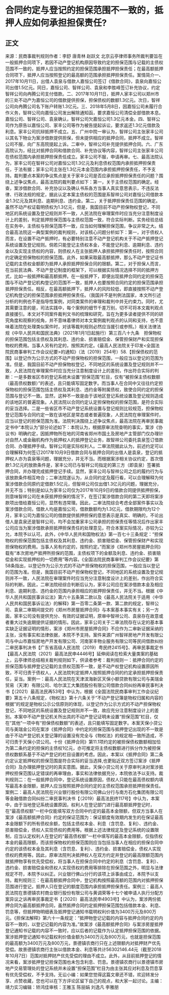 # 合同约定与登记的担保范围不一致的，抵押人应如何承担担保责任?
## 正文
来源：民商事裁判规则作者：李舒 唐青林 赵跃文 北京云亭律师事务所裁判要旨在一般抵押合同项下，若因不动产登记机构原因导致约定的担保范围与记载的主债权范围不一致的，抵押人应当按照约定的担保范围承担抵押担保责任；在最高额抵押合同项下，抵押人应当按照登记的最高额的范围承担抵押担保责任。案情简介一、2017年10月11日，出借人袁泉与借款人嘉恒公司签订《借款合同》，袁泉向嘉恒公司出借1.5亿元。同日，嘉恒公司、智祥公司、袁泉和李胜峰签订补充协议，约定智祥公司向冉腾公司支付借款。二、2017年10月11日，抵押人家丰公司以郑州市的三处不动产为嘉恒公司的借款提供担保，担保债权的数额1.3亿元。次日，智祥公司向冉腾公司名下账户转账1.3亿元。三、2018年5月8日，因嘉恒公司未履行合作义务，智祥公司向嘉恒公司发出解除通知函，要求嘉恒公司清偿全部借款本息。嘉恒公司、智祥公司、袁泉确认，智祥公司欠嘉恒公司1.3亿元本金。四、智祥公司作为原告以嘉恒公司、家丰公司等作为被告提起诉讼，要求返还1.3亿元借款及利息。家丰公司抗辩抵押不成立。五、广州中院一审认为，智祥公司主张家丰公司以其名下物业为案涉借款提供担保，但未提供相应的抵押合同，抵押不成立。智祥公司不服，向广东高院提起上诉。二审中，智祥公司补充提供抵押合同。六、广东高院认为，经比对抵押合同和借款合同、补充协议等内容，智祥公司主张家丰公司在债权范围内承担抵押担保责任成立。家丰公司不服，申请再审。七、最高法院认为，家丰公司在智祥公司对嘉恒公司1.3亿元及利息债权范围内承担抵押担保责任，于法有据；家丰公司主张在1.3亿元本金范围内承担抵押担保责任，不予支持。裁判要点本案的争议焦点是关于家丰公司是否应承担抵押担保责任的问题？围绕上述争议焦点，最高法院的裁判要点如下：第一，关于主债权范围的确定。经查，案涉借款合同、补充协议以及确认书系各方当事人真实意思表示，不违反法律、行政法规的规定，据此认定本案主债权的范围是系智祥公司对嘉恒公司借款本金1.3亿元及其利息、逾期利息、违约金。第二，关于抵押担保责任范围的确定。虽然不动产权证载明债权为1.3亿元，但是，我国目前不动产担保物权登记，不同地区的系统设置及登记规则并不一致，人民法院在审理案件时应当充分注意制度设计上的差别，判定抵押担保范围与主债权范围一致，符合实际判断。实务经验总结在实务中，主债权与担保范围不一致，应当如何理解担保范围，争议非常之大。结合最高法院这一典型案例的裁判规则，对该核心问题分析如下：第一，对于债权人而言，在设置不动产抵押时，有必要特别注意不动产登记机构关于不动产抵押登记系统设置及登记规则。倘若只能登记主债权本金，不能登记利息、逾期利息、违约金以及实现主债权的内容，则债权人在主张抵押人承担抵押担保责任时，按照合同约定确定担保物权的担保范围。此外，如果采取最高额抵押，那么不动产登记证书记载的主债权金额即为抵押人承担抵押担保合同的限额。第二，对于担保人而言，在当前民法典、不动产登记制度的框架下，可以根据实际情况选择不同的抵押方式，比如一般抵押和最高额抵押。在一般抵押下，即便出现抵押合同约定的担保范围与不动产登记机构登记的范围不一致，抵押人也要按照合同约定的担保范围承担抵押担保责任。相反，在最高额抵押下，抵押人的风险较低，即直接按照不动产登记机构登记的担保范围承担抵押担保责任。（我国并不是判例法国家，本文所引述分析的判例也不是指导性案例，对同类案件的审理和裁判中并无约束力。同时，尤其需要注意的是，司法实践中，每个案例的细节千差万别，切不可将本文裁判观点直接援引。本文对不同案件裁判文书的梳理和研究，旨在为更多读者提供不同的研究角度和观察的视角，并不意味着律师对本文案例裁判观点的认同和支持，也不意味着法院在处理类似案件时，对该等裁判规则必然应当援引或参照。）相关法律法规《中华人民共和国民法典》（2021年1月1日起施行）第三百八十九条　担保物权的担保范围包括主债权及其利息、违约金、损害赔偿金、保管担保财产和实现担保物权的费用。当事人另有约定的，按照其约定。《最高人民法院关于印发<全国法院民商事审判工作会议纪要>的通知》（法〔2019〕254号）58.【担保债权的范围】以登记作为公示方式的不动产担保物权的担保范围，一般应当以登记的范围为准。但是，我国目前不动产担保物权登记，不同地区的系统设置及登记规则并不一致，人民法院在审理案件时应当充分注意制度设计上的差别，作出符合实际的判断：一是多数省区市的登记系统未设置“担保范围”栏目，仅有“被担保主债权数额（最高债权数额）”的表述，且只能填写固定数字。而当事人在合同中又往往约定担保物权的担保范围包括主债权及其利息、违约金等附属债权，致使合同约定的担保范围与登记不一致。显然，这种不一致是由于该地区登记系统设置及登记规则造成的该地区的普遍现象。人民法院以合同约定认定担保物权的担保范围，是符合实际的妥当选择。二是一些省区市不动产登记系统设置与登记规则比较规范，担保物权登记范围与合同约定一致在该地区是常态或者普遍现象，人民法院在审理案件时，应当以登记的担保范围为准。法院判决围绕上述争议焦点，最高法院在再审民事裁定书中“本院认为”部分论述如下：本院认为，根据原审法院查明的事实，案涉《协议书》明确约定，因抵押物所在地的河南省郑州市国土及房地产主管部门仅办理针对自然人或金融机构作为抵押权人的抵押登记业务，故智祥公司委托袁泉签订借款合同、办理抵押手续。智祥公司是实际权利人。二审法院据此认为，前述约定可以合理解释为何签订2017年10月9日借款合同与抵押合同的出借人是袁泉，登记的抵押权人亦为袁泉等问题，理据充分，并无不当。而根据案涉相关协议约定，首次借款1.3亿元的放款条件是，家丰公司已与智祥公司指定的第三方（即袁泉）签署抵押合同，并办理完成抵押登记手续。显然，家丰公司与智祥公司之后的履约行为与该放款条件相互吻合；二审法院遂认为，从合同约定及履行看，可以合理解释为何案涉借款合同原约定借款1.5亿元，但智祥公司仅出借1.3亿元的问题，理据充分，并无不当；特别是如认为家丰公司仅为2017年10月9日的借款合同提供抵押担保，则意味智祥公司在未获抵押担保的情况下，在签订案涉借款合同的第二天即将案涉款项出借给嘉恒公司，显然有违常理。因此，二审法院综合考虑全部案件事实以及案涉借款合同，借款人均是嘉恒公司，借款数额均为1.3亿元，借款期限均为12个月，家丰公司为嘉恒公司的借款提供抵押担保的意思表示是真实、明确的，不论出借人是袁泉还是智祥公司，均不会加重家丰公司承担的担保责任等情况后作出家丰公司应当为案涉借款承担抵押担保责任的处理意见，符合本案实际情况，亦较为公允，本院予以认可。此外，《中华人民共和国物权法》第一百七十三条规定：“担保物权的担保范围包括主债权及其利息、违约金、损害赔偿金、保管担保财产和实现担保物权的费用。当事人另有约定的，按照约定。”而案涉《郑州市房屋抵押合同》载有“本次房地产抵押所担保的范围，主债权项下的金额及利息、违约金、损害赔偿金和实现抵押权的一切费用”等内容。《全国法院民商事审判工作会议纪要》第58条指出，以登记作为公示方式的不动产担保物权的担保范围，一般应当以登记的范围为准。但是，我国目前不动产担保物权登记，不同地区的系统设置及登记规则并不一致，人民法院在审理案件时应当充分注意制度设计上的差别，作出符合实际的判断。因此，二审法院经综合判断后认为，家丰公司应在案涉借款本金及相应利息、逾期利息、违约金的范围内承担相应的抵押担保责任，并无不当。根据《中华人民共和国民事诉讼法》第六十五条第二款以及《最高人民法院关于适用〈中华人民共和国民事诉讼法〉的解释》第一百零二条第一款、第二款的规定，智祥公司、袁泉二审期间提交的《郑州市房屋抵押合同》与本案基本事实有关；另一方面，家丰公司没有提供充分、有效的证据证明，原审中智祥公司、袁泉存在故意或者重大过失逾期提供证据的情形。因此，家丰公司关于二审法院存在认定的基本事实缺乏证据证明的情形，案涉《郑州市房屋抵押合同》不应作为二审新证据采纳的主张，没有事实和法律依据，本院不予支持。案件来源广州智祥房地产开发有限公司与中山市嘉恒房地产开发有限公司、河南家丰物业服务有限公司等民间借款纠纷二审民事判决书【广东省高级人民法院（2019）粤民终2415号】、再审民事裁定书【最高人民法院（2021）最高法民申4446号】延伸阅读在检索大量类案的基础上，云亭律师总结相关裁判规则如下，供读者参考：裁判规则一：抵押合同约定的担保范围与抵押登记记载的主债权范围不一致，是不动产权登记机构设置原因所致，不可归责于债权人，人民法院判定抵押人按照抵押合同的约定承担抵押担保责任，妥当。案例一：最高人民法院在天津滨海新区天保小额贷款有限公司与美瑞金贸易（天津）有限公司、哈尔滨工大集团股份有限公司借款合同纠纷再审民事判决书【（2021）最高法民再53号】中认为，根据《全国法院民商事审判工作会议纪要》第五十八条规定，《物权法》第十六条关于“不动产登记簿是物权归属和内容的根据”的规定是物权公示公信原则的体现，以登记作为公示方式的不动产担保物权登记，不同地区的系统设置及登记规则并不一致，故应充分注意制度设计上的差别。本案中不动产登记机关所出具的不动产登记证明未设置“担保范围”栏目，仅在“其他”一项中有“担保债权数额”的表述，且只能填写固定数字。本案天保小贷公司与美瑞金公司在案涉《抵押合同》中约定的担保范围与抵押登记出现的不一致是由于不动产登记机关登记簿的设置没有完全与《物权法》的规定相一致所造成，不可归责于天保小贷公司。十份《抵押合同》第11.1项约定的被担保债权数额相加恰为第二条约定的担保的主债权1亿元，亦可推定将主债权数额进行拆分作为被担保债权数额系基于不动产登记的栏目设置的考虑。因此，本案以《抵押合同》第二条约定认定抵押权的担保范围是符合实际的妥当选择,也更贴近双方签订案涉《抵押合同》及办理抵押登记时的真实意图。据此，天保小贷公司关于原审判决对案涉抵押权担保范围认定错误的再审理由，事实和法律依据充分，本院依法予以支持。裁判规则二：在一般抵押合同中，登记系统设置原因，债权人只能在最高债权额内填写最高本金限额，抵押人应当按照抵押合同约定的主债权范围承担抵押担保责任。案例二：最高人民法院在兴业银行股份有限公司佛山分行与南方石化集团有限公司等金融借款合同纠纷二审民事判决书【（2019）最高法民终117号】中认为，本案中，由于当地登记系统设置原因，权利人在登记部门进行最高额抵押登记时，在“最高债权额”一栏中仅能填写双方合同中约定的最高本金限额，但双方当事人在案涉《最高额抵押合同》约定的保证范围为：保证额度有效期内发生的在保证最高本金限额下的所有债权余额，包括主债权本金、利息（含罚息、复利）、违约金、损害赔偿金，债权人实现债权的费用等。根据上述法律规定及登记系统的设置限制，应当认定权利人在登记的“最高债权额”一栏中填写的最高本金限额，仅指债权本金的最高限额，而该担保物权的担保范围则应当包括当事人在相应的担保合同中约定的该债权本金及其利息（含罚息、复利）、违约金、损害赔偿金，债权人实现债权的费用等。因此，原审法院判决抵押权人在双方约定并登记的最高限额范围内就抵押物享有优先受偿权，将当事人在担保合同中约定的利息（含罚息、复利）、违约金、损害赔偿金和债权人实现债权的费用等排除在担保范围之外，明显与法律规定不符，本院予以纠正。兴业银行佛山分行的该项上诉事由成立，本院予以支持。裁判规则三：在最高额抵押合同中，登记机构按照最高额的范围内对抵押担保范围进行登记，抵押人只在登记的额度范围内承担抵押担保责任。案例三：最高人民法院在景德镇农村商业银行股份有限公司与黄调荣等十七个被申请人执行分配方案异议之诉再审民事裁定书【（2020）最高法民申4903号】中认为，案涉两份抵押合同为最高额抵押合同，虽然抵押合同约定抵押担保范围包括借款本金、利息、罚息等，但抵押物明细表及抵押登记通知书载明权利价值为3400万元及800万元。《担保法解释》第六十一条规定：“抵押物登记记载的内容与抵押合同约定的内容不一致的，以登记记载的内容为准。”故案涉《最高额抵押合同》与案涉房屋抵押登记通知书记载的内容不一致时，应以后者的记载作为认定抵押担保范围的依据。案涉抵押登记通知书记载权利价值金额为3400万元及800万元，也就是担保范围的最高额为3400万元及800万元，景德镇农商行只在上述限额内对抵押财产优先受偿。故景德镇农商行主张以借款本金、利息等共计56302146.44元（截至2018年10月7日）范围对抵押财产优先受偿的理由不成立。此外，从目前抵押登记的情况来看，案涉抵押登记担保范围也未包含利息、罚息。景德镇农商行以景德镇市房地产交易管理处的登记系统并未设置“担保范围”栏目为由主张其应对利息及罚息享有优先受偿权，不予支持。无讼小编：如果您觉得这篇文章还不错，欢迎转发分享、点赞收藏，您也可以在下方评论区留下自己的观点，和大家一起讨论。主编：靖力实习编辑：矫鸿佳审核：王雅玉 陈丽娟 刘逸凡 李雅朋
